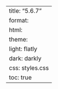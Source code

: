 ---
title: "5.6.7"
format:
    html:
        theme:
            light: flatly
            dark: darkly
        css: styles.css
        toc: true
---